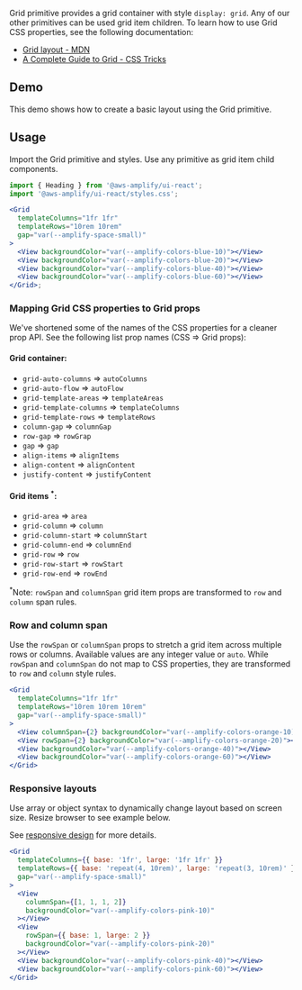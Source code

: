 

Grid primitive provides a grid container with style `display: grid`. Any of our other primitives can be used grid item children. To learn how to use Grid CSS properties, see the following documentation:

- [Grid layout - MDN](https://developer.mozilla.org/en-US/docs/Learn/CSS/CSS_layout/Grids)
- [A Complete Guide to Grid - CSS Tricks](https://developer.mozilla.org/en-US/docs/Learn/CSS/CSS_layout/Grids)

## Demo

This demo shows how to create a basic layout using the Grid primitive.

<GridDemo />

## Usage

Import the Grid primitive and styles. Use any primitive as grid item child components.

```jsx
import { Heading } from '@aws-amplify/ui-react';
import '@aws-amplify/ui-react/styles.css';

<Grid
  templateColumns="1fr 1fr"
  templateRows="10rem 10rem"
  gap="var(--amplify-space-small)"
>
  <View backgroundColor="var(--amplify-colors-blue-10)"></View>
  <View backgroundColor="var(--amplify-colors-blue-20)"></View>
  <View backgroundColor="var(--amplify-colors-blue-40)"></View>
  <View backgroundColor="var(--amplify-colors-blue-60)"></View>
</Grid>;
```

<Example>
  <Grid
    templateColumns="1fr 1fr"
    templateRows="10rem 10rem"
    gap="var(--amplify-space-small)"
  >
    <View backgroundColor="var(--amplify-colors-blue-10)"></View>
    <View backgroundColor="var(--amplify-colors-blue-20)"></View>
    <View backgroundColor="var(--amplify-colors-blue-40)"></View>
    <View backgroundColor="var(--amplify-colors-blue-60)"></View>
  </Grid>
</Example>

### Mapping Grid CSS properties to Grid props

We've shortened some of the names of the CSS properties for a cleaner prop API. See the following list prop names (CSS => Grid props):

#### Grid container:

- `grid-auto-columns` => `autoColumns`
- `grid-auto-flow` => `autoFlow`
- `grid-template-areas` => `templateAreas`
- `grid-template-columns` => `templateColumns`
- `grid-template-rows` => `templateRows`
- `column-gap` => `columnGap`
- `row-gap` => `rowGrap`
- `gap` => `gap`
- `align-items` => `alignItems`
- `align-content` => `alignContent`
- `justify-content` => `justifyContent`

#### Grid items <sup>\*</sup>:

- `grid-area` => `area`
- `grid-column` => `column`
- `grid-column-start` => `columnStart`
- `grid-column-end` => `columnEnd`
- `grid-row` => `row`
- `grid-row-start` => `rowStart`
- `grid-row-end` => `rowEnd`

<sup>*</sup>Note: `rowSpan` and `columnSpan` grid item props are transformed to
`row` and `column` span rules.

### Row and column span

Use the `rowSpan` or `columnSpan` props to stretch a grid item across multiple rows or columns. Available values are any integer value or `auto`.
While `rowSpan` and `columnSpan` do not map to CSS properties, they are transformed to `row` and `column` style rules.

```jsx
<Grid
  templateColumns="1fr 1fr"
  templateRows="10rem 10rem 10rem"
  gap="var(--amplify-space-small)"
>
  <View columnSpan={2} backgroundColor="var(--amplify-colors-orange-10)"></View>
  <View rowSpan={2} backgroundColor="var(--amplify-colors-orange-20)"></View>
  <View backgroundColor="var(--amplify-colors-orange-40)"></View>
  <View backgroundColor="var(--amplify-colors-orange-60)"></View>
</Grid>
```

<Example>
  <Grid
    templateColumns="1fr 1fr"
    templateRows="10rem 10rem 10rem"
    gap="var(--amplify-space-small)"
  >
    <View
      columnSpan={2}
      backgroundColor="var(--amplify-colors-orange-10)"
    ></View>
    <View rowSpan={2} backgroundColor="var(--amplify-colors-orange-20)"></View>
    <View backgroundColor="var(--amplify-colors-orange-40)"></View>
    <View backgroundColor="var(--amplify-colors-orange-60)"></View>
  </Grid>
</Example>

### Responsive layouts

Use array or object syntax to dynamically change layout based on screen size. Resize browser to see example below.

See [responsive design](/ui/theme/responsive) for more details.

```jsx
<Grid
  templateColumns={{ base: '1fr', large: '1fr 1fr' }}
  templateRows={{ base: 'repeat(4, 10rem)', large: 'repeat(3, 10rem)' }}
  gap="var(--amplify-space-small)"
>
  <View
    columnSpan={[1, 1, 1, 2]}
    backgroundColor="var(--amplify-colors-pink-10)"
  ></View>
  <View
    rowSpan={{ base: 1, large: 2 }}
    backgroundColor="var(--amplify-colors-pink-20)"
  ></View>
  <View backgroundColor="var(--amplify-colors-pink-40)"></View>
  <View backgroundColor="var(--amplify-colors-pink-60)"></View>
</Grid>
```

<Example>
  <Grid
    templateColumns={{ base: '1fr', large: '1fr 1fr' }}
    templateRows={{ base: 'repeat(4, 10rem)', large: 'repeat(3, 10rem)' }}
    gap="var(--amplify-space-small)"
  >
    <View
      columnSpan={[1, 1, 1, 2]}
      backgroundColor="var(--amplify-colors-pink-10)"
    ></View>
    <View
      rowSpan={{ base: 1, large: 2 }}
      backgroundColor="var(--amplify-colors-pink-20)"
    ></View>
    <View backgroundColor="var(--amplify-colors-pink-40)"></View>
    <View backgroundColor="var(--amplify-colors-pink-60)"></View>
  </Grid>
</Example>
